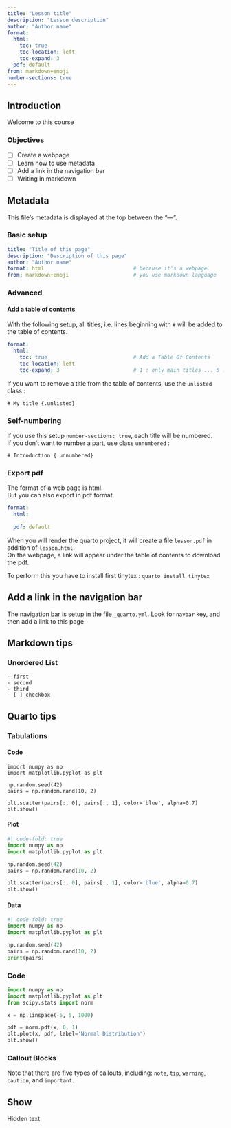 ```yaml
---
title: "Lesson title"
description: "Lesson description"
author: "Author name"
format:
  html:
    toc: true
    toc-location: left
    toc-expand: 3
  pdf: default
from: markdown+emoji
number-sections: true
---
```


## Introduction {.unnumbered}

Welcome to this course


### Objectives {.unnumbered}

- [ ] Create a webpage
- [ ] Learn how to use metadata
- [ ] Add a link in the navigation bar
- [ ] Writing in markdown


## Metadata

This file's metadata is displayed at the top between the "---".

### Basic setup

```yaml
title: "Title of this page"
description: "Description of this page"
author: "Author name"
format: html                             # because it's a webpage
from: markdown+emoji                     # you use markdown language
```

### Advanced

#### Add a table of contents

With the following setup, all titles, i.e. lines beginning with `#` will be added to the table of contents.

```yaml
format:
  html:
    toc: true                            # Add a Table Of Contents
    toc-location: left
    toc-expand: 3                        # 1 : only main titles ... 5 : highly detailed
```

If you want to remove a title from the table of contents, use the `unlisted` class :

```
# My title {.unlisted}
```

### Self-numbering

If you use this setup `number-sections: true`, each title will be numbered.  
If you don't want to number a part, use class `unnumbered` :

```
# Introduction {.unnumbered}
```


### Export pdf

The format of a web page is html.  
But you can also export in pdf format.

```yaml
format:
  html:
    ...
  pdf: default
```

When you will render the quarto project, it will create a file `lesson.pdf` in addition of `lesson.html`.  
On the webpage, a link will appear under the table of contents to download the pdf.

:::::: {.callout-note}
To perform this you have to install first tinytex : `quarto install tinytex`
:::


## Add a link in the navigation bar

The navigation bar is setup in the file `_quarto.yml`.
Look for `navbar` key, and then add a link to this page



## Markdown tips

### Unordered List

```
- first
- second
- third
- [ ] checkbox
```



## Quarto tips


### Tabulations

::: {.panel-tabset}

#### Code

``` .python
import numpy as np
import matplotlib.pyplot as plt

np.random.seed(42)
pairs = np.random.rand(10, 2)

plt.scatter(pairs[:, 0], pairs[:, 1], color='blue', alpha=0.7)
plt.show()
```

#### Plot

``` python
#| code-fold: true
import numpy as np
import matplotlib.pyplot as plt

np.random.seed(42)
pairs = np.random.rand(10, 2)

plt.scatter(pairs[:, 0], pairs[:, 1], color='blue', alpha=0.7)
plt.show()
```

#### Data

``` python
#| code-fold: true
import numpy as np
import matplotlib.pyplot as plt

np.random.seed(42)
pairs = np.random.rand(10, 2)
print(pairs)
```

:::



### Code

```python

import numpy as np
import matplotlib.pyplot as plt
from scipy.stats import norm

x = np.linspace(-5, 5, 1000)

pdf = norm.pdf(x, 0, 1)
plt.plot(x, pdf, label='Normal Distribution')
plt.show()
```


### Callout Blocks

:::{.callout-note}
Note that there are five types of callouts, including:
`note`, `tip`, `warning`, `caution`, and `important`.
:::


::: {.callout-tip collapse="true"}
## Show

Hidden text
:::
